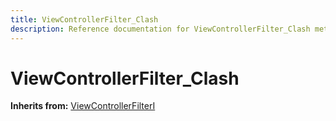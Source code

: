 ```yaml
---
title: ViewControllerFilter_Clash
description: Reference documentation for ViewControllerFilter_Clash meta class
---
```



# ViewControllerFilter_Clash

**Inherits from:** [ViewControllerFilterI](/classes/viewcontrollerfilteri)

<ClassDetails file="/db/classes/ViewControllerFilter_Clash.021a566aef32.json" />
